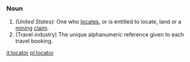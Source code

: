 ===Noun===
#''(United States):'' One who [[locate]]s, or is entitled to locate, land or a [[mining]] [[claim]].
#(Travel industry) The unique alphanumeric reference given to each travel booking.

[[it:locator]]
[[pl:locator]]